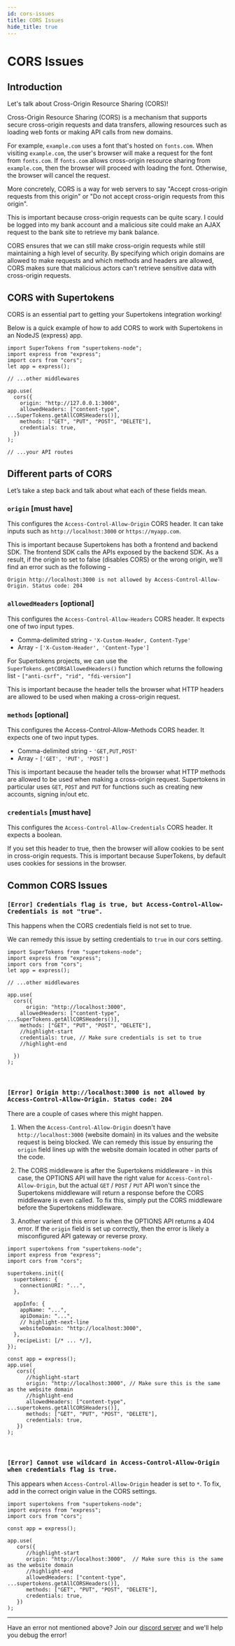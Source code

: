```yaml
---
id: cors-issues
title: CORS Issues
hide_title: true
---
```


<!-- COPY DOCS -->
<!-- ./emailpassword/troubleshooting/cors-issues.mdx -->

# CORS Issues 

## Introduction

Let's talk about Cross-Origin Resource Sharing (CORS)!

Cross-Origin Resource Sharing (CORS) is a mechanism that supports secure cross-origin requests and data transfers, allowing resources such as loading web fonts or making API calls from new domains.

For example, `example.com` uses a font that's hosted on `fonts.com`. When visiting `example.com`, the user's browser will make a request for the font from `fonts.com`. If `fonts.com` allows cross-origin resource sharing from `example.com`, then the browser will proceed with loading the font. Otherwise, the browser will cancel the request.

More concretely, CORS is a way for web servers to say "Accept cross-origin requests from this origin" or "Do not accept cross-origin requests from this origin".

This is important because cross-origin requests can be quite scary. I could be logged into my bank account and a malicious site could make an AJAX request to the bank site to retrieve my bank balance.

CORS ensures that we can still make cross-origin requests while still maintaining a high level of security. By specifying which origin domains are allowed to make requests and which methods and headers are allowed, CORS makes sure that malicious actors can't retrieve sensitive data with cross-origin requests.


## CORS with Supertokens

CORS is an essential part to getting your Supertokens integration working!

Below is a quick example of how to add CORS to work with Supertokens in an NodeJS (express) app.

```tsx
import SuperTokens from "supertokens-node";
import express from "express";
import cors from "cors";
let app = express();

// ...other middlewares

app.use(
  cors({
    origin: "http://127.0.0.1:3000",
    allowedHeaders: ["content-type", ...SuperTokens.getAllCORSHeaders()],
    methods: ["GET", "PUT", "POST", "DELETE"],
    credentials: true,
  })  
);

// ...your API routes
```

## Different parts of CORS

Let’s take a step back and talk about what each of these fields mean.

### `origin` [must have]

This configures the `Access-Control-Allow-Origin` CORS header. It can take inputs such as `http://localhost:3000` or `https://myapp.com`.

This is important because Supertokens has both a frontend and backend SDK. The frontend SDK calls the APIs exposed by the backend SDK. As a result, if the origin to set to false (disables CORS) or the wrong origin, we’ll find an error such as the following -

```
Origin http://localhost:3000 is not allowed by Access-Control-Allow-Origin. Status code: 204
```

### `allowedHeaders` [optional]

This configures the `Access-Control-Allow-Headers` CORS header. It expects one of two input types.

- Comma-delimited string - `'X-Custom-Header, Content-Type'`
- Array - `['X-Custom-Header', 'Content-Type']`

For Supertokens projects, we can use the `SuperTokens.getCORSAllowedHeaders()` function which returns the following list - `["anti-csrf", "rid", "fdi-version"]`

This is important because the header tells the browser what HTTP headers are allowed to be used when making a cross-origin request.

### `methods` [optional]

This configures the Access-Control-Allow-Methods CORS header. It expects one of two input types.

- Comma-delimited string - `'GET,PUT,POST'`
- Array - `['GET', 'PUT', 'POST']`

This is important because the header tells the browser what HTTP methods are allowed to be used when making a cross-origin request. Supertokens in particular uses `GET`, `POST` and `PUT` for functions such as creating new accounts, signing in/out etc.

### `credentials` [must have]

This configures the `Access-Control-Allow-Credentials` CORS header. It expects a boolean.

If you set this header to true, then the browser will allow cookies to be sent in cross-origin requests. This is important because SuperTokens, by default uses cookies for sessions in the browser.

## Common CORS Issues

### `[Error] Credentials flag is true, but Access-Control-Allow-Credentials is not "true".`

This happens when the CORS credentials field is not set to true.

We can remedy this issue by setting credentials to `true` in our cors setting.

```tsx
import SuperTokens from "supertokens-node";
import express from "express";
import cors from "cors";
let app = express();

// ...other middlewares

app.use(
  cors({
      origin: "http://localhost:3000",
    allowedHeaders: ["content-type", ...SuperTokens.getAllCORSHeaders()],
    methods: ["GET", "PUT", "POST", "DELETE"],
    //highlight-start
    credentials: true, // Make sure credentials is set to true
    //highlight-end

  })  
);
```

<br/>

### `[Error] Origin http://localhost:3000 is not allowed by Access-Control-Allow-Origin. Status code: 204`
      
There are a couple of cases where this might happen. 

1. When the `Access-Control-Allow-Origin` doesn't have `http://localhost:3000` (website domain) in its values and the website request is being blocked. We can remedy this issue by ensuring the `origin` field lines up with the website domain located in other parts of the code.  

2. The CORS middleware is after the Supertokens middleware - in this case, the OPTIONS API will have the right value for `Access-Control-Allow-Origin`, but the actual `GET` / `POST` / `PUT` API won't since the Supertokens middleware will return a response before the CORS middleware is even called. To fix this, simply put the CORS middleware before the Supertokens middleware.

3. Another varient of this error is when the OPTIONS API returns a 404 error. If the `origin` field is set up correctly, then the error is likely a misconfigured API gateway or reverse proxy. 

```tsx
import supertokens from "supertokens-node";
import express from "express";
import cors from "cors";

supertokens.init({
  supertokens: {
    connectionURI: "...",
  },

  appInfo: {
    appName: "...",
    apiDomain: "...", 
    // highlight-next-line
    websiteDomain: "http://localhost:3000",
  },
   recipeList: [/* ... */],
});

const app = express();
app.use(
   cors({
      //highlight-start
      origin: "http://localhost:3000", // Make sure this is the same as the website domain
      //highlight-end
      allowedHeaders: ["content-type", ...supertokens.getAllCORSHeaders()],
      methods: ["GET", "PUT", "POST", "DELETE"],
      credentials: true,
   })
);
```

<br />

### `[Error] Cannot use wildcard in Access-Control-Allow-Origin when credentials flag is true.`

This appears when `Access-Control-Allow-Origin` header is set to `*`. To fix, add in the correct origin value in the CORS settings.

```tsx
import supertokens from "supertokens-node";
import express from "express";
import cors from "cors";

const app = express();

app.use(
   cors({
      //highlight-start
      origin: "http://localhost:3000",  // Make sure this is the same as the website domain
      //highlight-end
      allowedHeaders: ["content-type", ...supertokens.getAllCORSHeaders()],
      methods: ["GET", "PUT", "POST", "DELETE"],
      credentials: true,
   })
);
```

---

Have an error not mentioned above? Join our [discord server](https://supertokens.com/discord) and we'll help you debug the error!